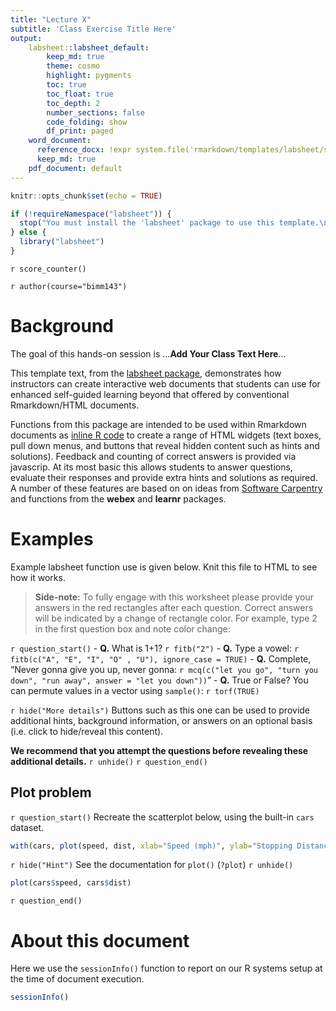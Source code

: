 ```yaml
---
title: "Lecture X"
subtitle: 'Class Exercise Title Here'
output: 
    labsheet::labsheet_default:
        keep_md: true
        theme: cosmo
        highlight: pygments
        toc: true
        toc_float: true
        toc_depth: 2
        number_sections: false
        code_folding: show
        df_print: paged
    word_document: 
      reference_docx: !expr system.file('rmarkdown/templates/labsheet/skeleton/labsheet_template.docx', package='labsheet')
      keep_md: true
    pdf_document: default
---
```


<!-- Standard knitr setup with labsheet package loading -->
```r
knitr::opts_chunk$set(echo = TRUE)

if (!requireNamespace("labsheet")) {
  stop("You must install the 'labsheet' package to use this template.\n   devtools::install_github(\"bioboot/labsheet\")")
} else {
  library("labsheet")
}
```

<!-- Track Correct Student Responses -->
`r score_counter()`

<!-- Author, course URL and time-stamp details -->
`r author(course="bimm143")`


# Background  
The goal of this hands-on session is ...**Add Your Class Text Here**...

This template text, from the [labsheet package](https://github.com/bioboot/labsheet), demonstrates how instructors can create interactive web documents that students can use for enhanced self-guided learning beyond that offered by conventional Rmarkdown/HTML documents.  

Functions from this package are intended to be used within Rmarkdown documents as [inline R code](https://github.com/rstudio/cheatsheets/raw/master/rmarkdown-2.0.pdf) to create a range of HTML widgets (text boxes, pull down menus, and buttons that reveal hidden content such as hints and solutions). Feedback and counting of correct answers is provided via javascrip. At its most basic this allows students to answer questions, evaluate their responses and provide extra hints and solutions as required. A number of these features are based on on ideas from [Software Carpentry](https://software-carpentry.org/lessons/) and functions from the **webex** and **learnr** packages.  


# Examples
Example labsheet function use is given below. Knit this file to HTML to see how it works.

> **Side-note:**  To fully engage with this worksheet please provide your answers in the red rectangles after each question. Correct answers will be indicated by a change of rectangle color. For example, type 2 in the first question box and note color change: 

<!-- Start a boxed and colored question block -->
`r question_start()`
- **Q.** What is 1+1? `r fitb("2")`
- **Q.** Type a vowel: `r fitb(c("A", "E", "I", "O" , "U"), ignore_case = TRUE)`
- **Q.** Complete, "Never gonna give you up, never gonna: `r mcq(c("let you go", "turn you down", "run away", answer = "let you down"))`"
- **Q.** True or False? You can permute values in a vector using `sample()`: `r torf(TRUE)`

`r hide("More details")`
Buttons such as this one can be used to provide additional hints, background information, or answers on an optional basis (i.e. click to hide/reveal this content).  

**We recommend that you attempt the questions before revealing these additional details.** 
`r unhide()`
`r question_end()`
<!-- End first question block -->

## Plot problem

`r question_start()`
Recreate the scatterplot below, using the built-in `cars` dataset.

```r
with(cars, plot(speed, dist, xlab="Speed (mph)", ylab="Stopping Distance (ft)"))
```

`r hide("Hint")`
See the documentation for `plot()` (`?plot`)
`r unhide()`

<!-- Note: Could also just set the code chunk option labsheet.hide to TRUE -->

```r
plot(cars$speed, cars$dist)
```
`r question_end()`


# About this document

Here we use the `sessionInfo()` function to report on our R systems setup at the time of document execution. 

```r
sessionInfo()
```

